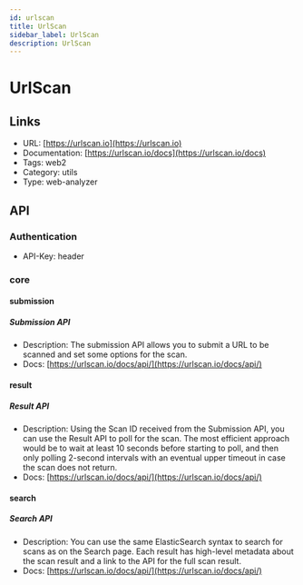 ```yaml
---
id: urlscan
title: UrlScan
sidebar_label: UrlScan
description: UrlScan
---
```


# UrlScan

## Links

* URL: [https://urlscan.io](https://urlscan.io)
* Documentation: [https://urlscan.io/docs](https://urlscan.io/docs)
* Tags: web2
* Category: utils
* Type: web-analyzer

## API

### Authentication

* API-Key: header

### core

#### submission

##### Submission API

* Description: The submission API allows you to submit a URL to be scanned and set some options for the scan.
* Docs: [https://urlscan.io/docs/api/](https://urlscan.io/docs/api/)

#### result

##### Result API

* Description: Using the Scan ID received from the Submission API, you can use the Result API to poll for the scan. The most efficient approach would be to wait at least 10 seconds before starting to poll, and then only polling 2-second intervals with an eventual upper timeout in case the scan does not return.
* Docs: [https://urlscan.io/docs/api/](https://urlscan.io/docs/api/)

#### search

##### Search API

* Description: You can use the same ElasticSearch syntax to search for scans as on the Search page. Each result has high-level metadata about the scan result and a link to the API for the full scan result.
* Docs: [https://urlscan.io/docs/api/](https://urlscan.io/docs/api/)
